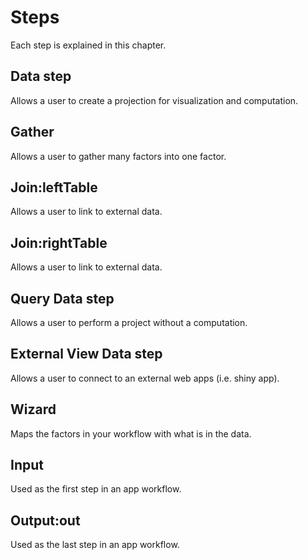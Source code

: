 # Steps
Each step is explained in this chapter.

## Data step
Allows a user to create a projection for visualization and computation.

## Gather
Allows a user to gather many factors into one factor.

## Join:leftTable
Allows a user to link to external data.

## Join:rightTable
Allows a user to link to external data.

## Query Data step 
Allows a user to perform a project without a computation.

## External View Data step
Allows a user to connect to an external web apps (i.e. shiny app).


## Wizard
Maps the factors in your workflow with what is in the data.

## Input
Used as the first step in an app workflow.

## Output:out
Used as the last step in an app workflow.

